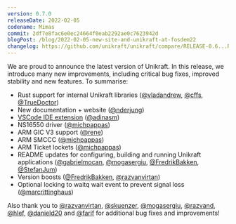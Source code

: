 ```yaml
---
version: 0.7.0
releaseDate: 2022-02-05
codename: Mimas
commit: 2df7e8fac6e0ec24664f0eab2292ae0c7623942d
blogPost: /blog/2022-02-05-new-site-and-unikraft-at-fosdem22
changelog: https://github.com/unikraft/unikraft/compare/RELEASE-0.6...RELEASE-0.7.0
---
```


We are proud to announce the latest version of Unikraft. In this release, we
introduce many new improvements, including critical bug fixes, improved
stability and new features. To summarise:

* Rust support for internal Unikraft libraries ([@vladandrew](https://github.com/vladandrew), [@cffs](https://github.com/cffs), [@TrueDoctor](https://github.com/TrueDoctor))
* New documentation + website ([@nderjung](https://github.com/nderjung))
* [VSCode IDE extension](https://github.com/unikraft/ide-vscode) ([@adinasm](https://github.com/adinasm))
* NS16550 driver ([@michpappas](https://github.com/michpappas))
* ARM GIC V3 support ([@rene](https://github.com/rene))
* ARM SMCCC ([@michpappas](https://github.com/michpappas))
* ARM Ticket lockets ([@michpappas](https://github.com/michpappas))
* README updates for configuring, building and running Unikraft applications ([@gabrielmocan](https://github.com/gabrielmocan), [@mogasergiu](https://github.com/mogasergiu), [@FredrikBakken](https://github.com/FredrikBakken), [@StefanJum](https://github.com/StefanJum))
* Version boosts ([@FredrikBakken](https://github.com/FredrikBakken), [@razvanvirtan](https://github.com/razvanvirtan))
* Optional locking to waitq wait event to prevent signal loss ([@marcrittinghaus](https://github.com/marcrittinghaus))

Also thank you to [@razvanvirtan](https://github.com/razvanvirtan),
[@skuenzer](https://github.com/skuenzer),
[@mogasergiu](https://github.com/mogasergiu),
[@razvand](https://github.com/razvand), [@hlef](https://github.com/hlef),
[@danield20](https://github.com/danield20) and [@farif](https://github.com/farif)
for additional bug fixes and improvements!
